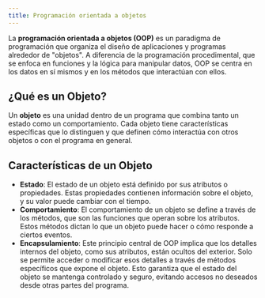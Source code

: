 ```yaml
---
title: Programación orientada a objetos
---
```


<ReadingTime />
<GithubRepoLink user="r8vnhill" repo="object-oriented-programming-kt" />

<RepoClone repoName="object-oriented-programming-kt" />

La **programación orientada a objetos (OOP)** es un paradigma de programación que organiza el diseño de aplicaciones y programas alrededor de "objetos". A diferencia de la programación procedimental, que se enfoca en funciones y la lógica para manipular datos, OOP se centra en los datos en sí mismos y en los métodos que interactúan con ellos.

## ¿Qué es un Objeto?

Un **objeto** es una unidad dentro de un programa que combina tanto un estado como un comportamiento. Cada objeto tiene características específicas que lo distinguen y que definen cómo interactúa con otros objetos o con el programa en general.

## Características de un Objeto

- **Estado**: El estado de un objeto está definido por sus atributos o propiedades. Estas propiedades contienen información sobre el objeto, y su valor puede cambiar con el tiempo.
- **Comportamiento**: El comportamiento de un objeto se define a través de los métodos, que son las funciones que operan sobre los atributos. Estos métodos dictan lo que un objeto puede hacer o cómo responde a ciertos eventos.
- **Encapsulamiento**: Este principio central de OOP implica que los detalles internos del objeto, como sus atributos, están ocultos del exterior. Solo se permite acceder o modificar esos detalles a través de métodos específicos que expone el objeto. Esto garantiza que el estado del objeto se mantenga controlado y seguro, evitando accesos no deseados desde otras partes del programa.
